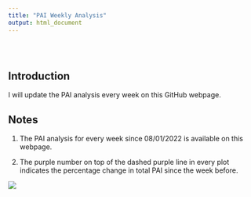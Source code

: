 ---
title: "PAI Weekly Analysis"
output: html_document
---

<style type="text/css">
.title {
  display: none;
}

#getting-started img {
  margin-right: 10px;
}

</style>

<div class="row" style="padding-top: 30px;">
<div class="col-sm-6">

# **Introduction**

I will update the PAI analysis every week on this GitHub webpage.



## Notes

1. The PAI analysis for every week since 08/01/2022 is available on this webpage.

2. The purple number on top of the dashed purple line in every plot indicates the percentage change in total PAI since the week before.


</div>
<div class="col-sm-6">


![](images/CPAL_Logo.png)
</a>
</div>
